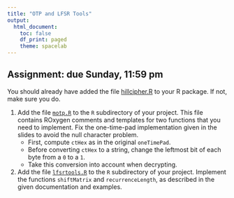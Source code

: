 ```yaml
---
title: "OTP and LFSR Tools"
output:
  html_document:
    toc: false
    df_print: paged
    theme: spacelab
---
```


## Assignment: due Sunday, 11:59 pm

You should already have added the file [hillcipher.R](../R/hillcipher.R) to your R package. If not, make sure you do.

1.  Add the file [`motp.R`](https://djhunter.github.io/cryptography/R/motp.R) to the `R` subdirectory of your project. This file contains ROxygen comments and templates for two functions that you need to implement. Fix the one-time-pad implementation given in the slides to avoid the null character problem.
     - First, compute `ctHex` as in the original `oneTimePad`.
     - Before converting `ctHex` to a string, change the leftmost bit of each byte from a `0` to a `1`. 
     - Take this conversion into account when decrypting.

2.  Add the file [`lfsrtools.R`](https://djhunter.github.io/cryptography/R/lfsrtools.R) to the `R` subdirectory of your project. Implement the functions `shiftMatrix` and `recurrenceLength`, as described in the given documentation and examples.

